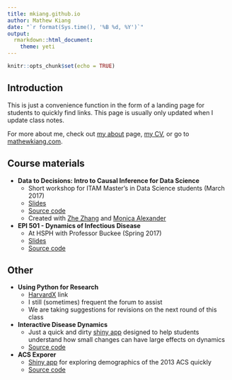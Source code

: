 ```yaml
---
title: mkiang.github.io
author: Mathew Kiang
date: "`r format(Sys.time(), '%B %d, %Y')`"
output:
  rmarkdown::html_document:
    theme: yeti
---
```


```r
knitr::opts_chunk$set(echo = TRUE)
```

## Introduction

This is just a convenience function in the form of a landing page for students to quickly find links. This page is usually only updated when I update class notes. 

For more about me, check out [my about](https://mathewkiang.com/aboutme/) page, [my CV](https://mathewkiang.com/assets/mkiangcv.pdf), or go to [mathewkiang.com](https://mathewkiang.com). 

## Course materials

- **Data to Decisions: Intro to Causal Inference for Data Science**
    - Short workshop for ITAM Master's in Data Science students (March 2017)
    - [Slides](http://mkiang.github.io/intro-ci-shortcourse/)
    - [Source code](https://github.com/mkiang/intro-ci-shortcourse)
    - Created with [Zhe Zhang](http://aboutzhe.com) and [Monica Alexander](http://monicaalexander.com/)
- **EPI 501 - Dynamics of Infectious Disease**
    - At HSPH with Professor Buckee (Spring 2017)
    - [Slides](https://mkiang.github.io/epi501_review/)
    - [Source code](https://github.com/mkiang/epi501_review)

## Other
- **Using Python for Research**
    - [HarvardX](https://www.edx.org/course/using-python-research-harvardx-ph526x) link
    - I still (sometimes) frequent the forum to assist
    - We are taking suggestions for revisions on the next round of this class
- **Interactive Disease Dynamics**
    - Just a quick and dirty [shiny app](https://mkiang.shinyapps.io/DiseaseDynamics/) designed to help students understand how small changes can have large effects on dynamics
    - [Source code](https://github.com/mkiang/DiseaseDynamics)
- **ACS Exporer**
    - [Shiny app](https://mkiang.shinyapps.io/PrEligibles/) for exploring demographics of the 2013 ACS quickly
    - [Source code](https://github.com/mkiang/PrEligibles)

